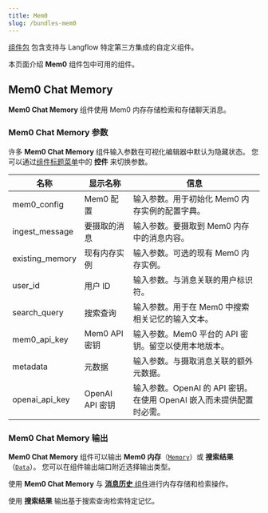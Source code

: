 ```yaml
---
title: Mem0
slug: /bundles-mem0
---
```



[组件包](/components-bundle-components) 包含支持与 Langflow 特定第三方集成的自定义组件。

本页面介绍 **Mem0** 组件包中可用的组件。

## Mem0 Chat Memory

**Mem0 Chat Memory** 组件使用 Mem0 内存存储检索和存储聊天消息。

### Mem0 Chat Memory 参数

许多 **Mem0 Chat Memory** 组件输入参数在可视化编辑器中默认为隐藏状态。
您可以通过[组件标题菜单](/concepts-components#component-menus)中的 <Icon name="SlidersHorizontal" aria-hidden="true"/> **控件** 来切换参数。

| 名称 | 显示名称 | 信息 |
|------|--------------|------|
| mem0_config | Mem0 配置 | 输入参数。用于初始化 Mem0 内存实例的配置字典。 |
| ingest_message | 要摄取的消息 | 输入参数。要摄取到 Mem0 内存中的消息内容。 |
| existing_memory | 现有内存实例 | 输入参数。可选的现有 Mem0 内存实例。 |
| user_id | 用户 ID | 输入参数。与消息关联的用户标识符。 |
| search_query | 搜索查询 | 输入参数。用于在 Mem0 中搜索相关记忆的输入文本。 |
| mem0_api_key | Mem0 API 密钥 | 输入参数。Mem0 平台的 API 密钥。留空以使用本地版本。 |
| metadata | 元数据 | 输入参数。与摄取消息关联的额外元数据。 |
| openai_api_key | OpenAI API 密钥 | 输入参数。OpenAI 的 API 密钥。在使用 OpenAI 嵌入而未提供配置时必需。 |

### Mem0 Chat Memory 输出

**Mem0 Chat Memory** 组件可以输出 **Mem0 内存**（[`Memory`](/data-types#memory)）或 **搜索结果**（[`Data`](/data-types#data)）。
您可以在组件输出端口附近选择输出类型。

使用 **Mem0 Chat Memory** 与 [**消息历史** 组件](/components-helpers#message-history)进行内存存储和检索操作。

使用 **搜索结果** 输出基于搜索查询检索特定记忆。
